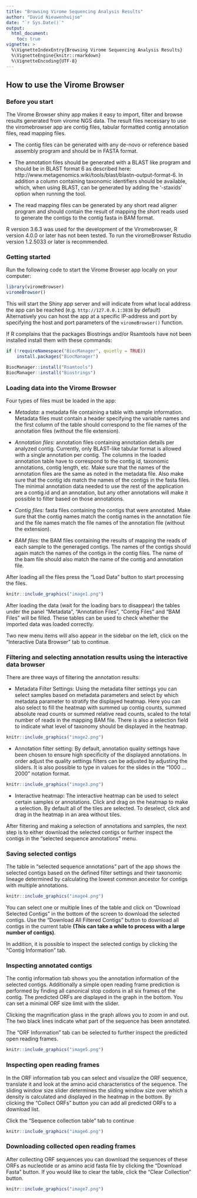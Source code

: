 ```yaml
---
title: "Browsing Virome Sequencing Analysis Results"
author: "David Nieuwenhuijse"
date: "`r Sys.Date()`"
output:
  html_document:
    toc: true
vignette: >
  %\VignetteIndexEntry{Browsing Virome Sequencing Analysis Results}
  %\VignetteEngine{knitr::rmarkdown}
  %\VignetteEncoding{UTF-8}
---
```


## How to use the Virome Browser

### Before you start
The Virome Browser shiny app makes it easy to import, filter and browse results generated from virome NGS data. The result files necessary to use the viromebrowser app are contig files, tabular formatted contig annotation files, read mapping files.

- The contig files can be generated with any de-novo or reference based assembly program and should be in FASTA format. 

- The annotation files should be generated with a BLAST like program and should be in BLAST format 6 as described here: http://www.metagenomics.wiki/tools/blast/blastn-output-format-6. In addition a column containing taxonomic identifiers should be available, which, when using BLAST, can be generated by adding the '-staxids' option when running the tool.

- The read mapping files can be generated by any short read aligner program and should contain the result of mapping the short reads used to generate the contigs to the contig fasta in BAM format.

R version 3.6.3 was used for the development of the Viromebrowser, R version 4.0.0 or later has not been tested. To run the viromeBrowser Rstudio version 1.2.5033 or later is recommended.

### Getting started

Run the following code to start the Virome Browser app locally on your computer:

```r
library(viromeBrowser)
viromeBrowser()
```

This will start the Shiny app server and will indicate from what local address the app can be reached (e.g. `http://127.0.0.1:3838` by default)
Alternatively you can host the app at a specific IP-address and port by specifying the host and port parameters of the `viromeBrowser()` function.

If R complains that the packages Biostrings and/or Rsamtools have not been installed install them with these commands:
```r
if (!requireNamespace("BiocManager", quietly = TRUE))
    install.packages("BiocManager")

BiocManager::install("Rsamtools")
BiocManager::install("Biostrings")
```

### Loading data into the Virome Browser

Four types of files must be loaded in the app:

- _Metadata:_ a metadata file containing a table with sample information. Metadata files must contain a header specifying the variable names and the first column of the table should correspond to the file names of the annotation files (without the file extension).

- _Annotation files:_ annotation files containing annotation details per analyzed contig. Currently, only BLAST-like tabular format is allowed with a single annotation per contig. The columns in the loaded annotation table have to correspond to the contig id, taxonomic annotations, contig length, etc. Make sure that the names of the annotation files are the same as noted in the metadata file. Also make sure that the contig ids match the names of the contigs in the fasta files. The minimal annotation data needed to use the rest of the application are a contig.id and an annotation, but any other annotations will make it possible to filter based on those annotations.

- _Contig files:_ fasta files containing the contigs that were annotated. Make sure that the contig names match the contig names in the annotation file and the file names match the file names of the annotation file (without the extension).

- _BAM files:_ the BAM files containing the results of mapping the reads of each sample to the generaged contigs. The names of the contigs should again match the names of the contigs in the contig files. The name of the bam file should also match the name of the contig and annotation file.

After loading all the files press the "Load Data" button to start processing the files.

```r
knitr::include_graphics("image1.png")
```

After loading the data (wait for the loading bars to disappear) the tables under the panel "Metadata", "Annotation Files", "Contig Files" and "BAM Files" will be filled. These tables can be used to check whether the imported data was loaded correctly.

Two new menu items will also appear in the sidebar on the left, click on the "Interactive Data Browser" tab to continue.

### Filtering and selecting annotation results using the interactive data browser

There are three ways of filtering the annotation results:

- Metadata Filter Settings: Using the metadata filter settings you can select samples based on metadata parameters and select by which metadata parameter to stratify the displayed heatmap. Here you can also select to fill the heatmap with summed up contig counts, summed absolute read counts or summed relative read counts, scaled to the total number of reads in the mapping BAM file. There is also a selection field to indicate what level of taxonomy should be displayed in the heatmap.

```r
knitr::include_graphics("image2.png")
```

- Annotation filter setting: By default, annotation quality settings have been chosen to ensure high specificity of the displayed annotations. In order adjust the quality settings filters can be adjusted by adjusting the sliders. It is also possible to type in values for the slides in the "1000 ... 2000" notation format.

```r
knitr::include_graphics("image3.png")
```

- Interactive heatmap: The interactive heatmap can be used to select certain samples or annotations. Click and drag on the heatmap to make a selection. By default all of the tiles are selected. To deselect, click and drag in the heatmap in an area without tiles.

After filtering and making a selection of annotations and samples, the next step is to either download the selected contigs or further inspect the contigs in the "selected sequence annotations" menu.

### Saving selected contigs

The table in "selected sequence annotations" part of the app shows the selected contigs based on the defined filter settings and their taxonomic lineage determined by calculating the lowest common ancestor for contigs with multiple annotations.

```r
knitr::include_graphics("image4.png")
```

You can select one or multiple lines of the table and click on "Download Selected Contigs" in the bottom of the screen to download the selected contigs. Use the "Download All Filtered Contigs" button to download all contigs in the current table __(This can take a while to process with a large number of contigs)__.

In addition, it is possible to inspect the selected contigs by clicking the "Contig Information" tab.

### Inspecting annotated contigs

The contig information tab shows you the annotation information of the selected contigs. Additionally a simple open reading frame prediction is performed by finding all canonical stop codons in all six frames of the contig. The predicted ORFs are displayed in the graph in the bottom. You can set a minimal ORF size limit with the slider.

Clicking the magnification glass in the graph allows you to zoom in and out. The two black lines indicate what part of the sequence has been annotated.

The "ORF Information" tab can be selected to further inspect the predicted open reading frames.

```r
knitr::include_graphics("image5.png")
```

### Inspecting open reading frames

In the ORF information tab you can select and visualize the ORF sequence, translate it and look at the amino acid characteristics of the sequence. The sliding window size slider determines the sliding window size over which a density is calculated and displayed in the heatmap in the bottom. By clicking the "Collect ORFs" button you can add all predicted ORFs to a download list.

Click the "Sequence collection table" tab to continue

```r
knitr::include_graphics("image6.png")
```

### Downloading collected open reading frames

After collecting ORF sequences you can download the sequences of these ORFs as nucleotide or as amino acid fasta file by clicking the "Download Fasta" button. If you would like to clear the table, click the "Clear Collection" button.

```r
knitr::include_graphics("image7.png")
```


